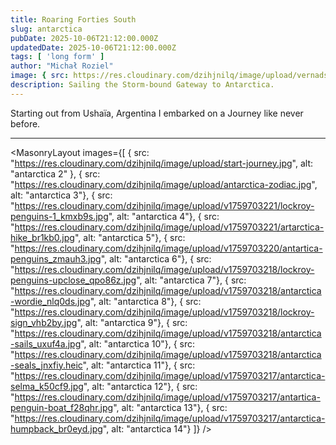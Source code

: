 ```yaml
---
title: Roaring Forties South
slug: antarctica
pubDate: 2025-10-06T21:12:00.000Z
updatedDate: 2025-10-06T21:12:00.000Z
tags: [ 'long form' ]
author: "Michał Roziel"
image: { src: https://res.cloudinary.com/dzihjnilq/image/upload/vernadsky-selma_bcuciz.jpg , alt: antarctica 1, positionx: 25%, positiony: 40% }
description: Sailing the Storm-bound Gateway to Antarctica.
---
```


Starting out from Ushaïa, Argentina I embarked on a Journey like never before.

---

<MasonryLayout images={[
    { src: "https://res.cloudinary.com/dzihjnilq/image/upload/start-journey.jpg", alt: "antarctica 2" },
    { src: "https://res.cloudinary.com/dzihjnilq/image/upload/antarctica-zodiac.jpg", alt: "antarctica 3"},
    { src: "https://res.cloudinary.com/dzihjnilq/image/upload/v1759703221/lockroy-penguins-1_kmxb9s.jpg", alt: "antarctica 4"},
    { src: "https://res.cloudinary.com/dzihjnilq/image/upload/v1759703221/artarctica-hike_br1kb0.jpg", alt: "antarctica 5"},
    { src: "https://res.cloudinary.com/dzihjnilq/image/upload/v1759703220/antartica-penguins_zmauh3.jpg", alt: "antarctica 6"},
    { src: "https://res.cloudinary.com/dzihjnilq/image/upload/v1759703218/lockroy-penguins-upclose_qpo86z.jpg", alt: "antarctica 7"},
    { src: "https://res.cloudinary.com/dzihjnilq/image/upload/v1759703218/antarctica-wordie_nlq0ds.jpg", alt: "antarctica 8"},
    { src: "https://res.cloudinary.com/dzihjnilq/image/upload/v1759703218/lockroy-sign_vhb2by.jpg", alt: "antarctica 9"},
    { src: "https://res.cloudinary.com/dzihjnilq/image/upload/v1759703218/antarctica-sails_uxuf4a.jpg", alt: "antarctica 10"},
    { src: "https://res.cloudinary.com/dzihjnilq/image/upload/v1759703218/antarctica-seals_jnxfiy.heic", alt: "antarctica 11"},
    { src: "https://res.cloudinary.com/dzihjnilq/image/upload/v1759703217/antarctica-selma_k50cf9.jpg", alt: "antarctica 12"},
    { src: "https://res.cloudinary.com/dzihjnilq/image/upload/v1759703217/antartica-penguin-boat_f28qhr.jpg", alt: "antarctica 13"},
    { src: "https://res.cloudinary.com/dzihjnilq/image/upload/v1759703217/antarctica-humpback_br0eyd.jpg", alt: "antarctica 14"}
]} />